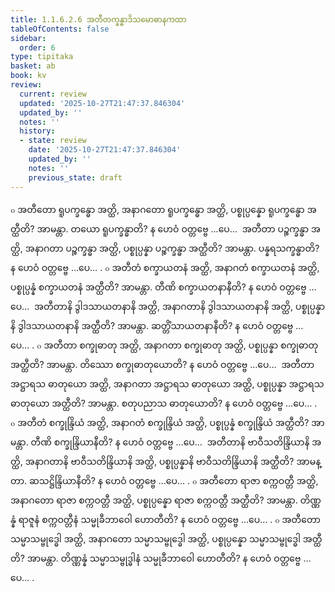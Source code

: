```yaml
---
title: 1.1.6.2.6 အတီတက္ခန္ဓာဒိသမောဓာနကထာ
tableOfContents: false
sidebar:
  order: 6
type: tipitaka
basket: ab
book: kv
review:
  current: review
  updated: '2025-10-27T21:47:37.846304'
  updated_by: ''
  notes: ''
  history:
  - state: review
    date: '2025-10-27T21:47:37.846304'
    updated_by: ''
    notes: ''
    previous_state: draft
---
```



<ReviewStatus review={frontmatter.review} showDetails={true} />

<HypothesisAnnotation frontmatter={frontmatter} />

<DynamicBreadcrumb />

<Division number="294" book="kv" e="ch" v="32" p="109">

<Paragraph number="694" book="kv">
๐ အတီတော ရူပက္ခန္ဓော အတ္ထိ, အနာဂတော ရူပက္ခန္ဓော အတ္ထိ, ပစ္စုပ္ပန္နော ရူပက္ခန္ဓော အတ္ထီတိ? အာမန္တာ. တယော ရူပက္ခန္ဓာတိ? န ဟေဝံ ဝတ္တဗ္ဗေ …ပေ…  အတီတာ ပဉ္စက္ခန္ဓာ အတ္ထိ, အနာဂတာ ပဉ္စက္ခန္ဓာ အတ္ထိ, ပစ္စုပ္ပန္နာ ပဉ္စက္ခန္ဓာ အတ္ထီတိ? အာမန္တာ. ပန္နရသက္ခန္ဓာတိ? န ဟေဝံ ဝတ္တဗ္ဗေ …ပေ… .
</Paragraph>

<Paragraph number="695" book="kv">
๐ အတီတံ စက္ခာယတနံ အတ္ထိ, အနာဂတံ စက္ခာယတနံ အတ္ထိ, ပစ္စုပ္ပန္နံ စက္ခာယတနံ အတ္ထီတိ? အာမန္တာ. တီဏိ စက္ခာယတနာနီတိ? န ဟေဝံ ဝတ္တဗ္ဗေ …ပေ…  အတီတာနိ ဒွါဒသာယတနာနိ အတ္ထိ, အနာဂတာနိ ဒွါဒသာယတနာနိ အတ္ထိ, ပစ္စုပ္ပန္နာနိ ဒွါဒသာယတနာနိ အတ္ထီတိ? အာမန္တာ. ဆတ္တိံသာယတနာနီတိ? န ဟေဝံ ဝတ္တဗ္ဗေ …ပေ… .
</Paragraph>

<Paragraph number="696" book="kv">
๐ အတီတာ စက္ခုဓာတု အတ္ထိ, အနာဂတာ စက္ခုဓာတု အတ္ထိ, ပစ္စုပ္ပန္နာ စက္ခုဓာတု အတ္ထီတိ? အာမန္တာ. တိဿော စက္ခုဓာတုယောတိ? န ဟေဝံ ဝတ္တဗ္ဗေ …ပေ…  အတီတာ အဋ္ဌာရသ ဓာတုယော အတ္ထိ, အနာဂတာ အဋ္ဌာရသ ဓာတုယော အတ္ထိ, ပစ္စုပ္ပန္နာ အဋ္ဌာရသ ဓာတုယော အတ္ထီတိ? အာမန္တာ. စတုပညာသ ဓာတုယောတိ? န ဟေဝံ ဝတ္တဗ္ဗေ …ပေ… .
</Paragraph>

<Paragraph number="697" book="kv">
๐ အတီတံ စက္ခုန္ဒြိယံ အတ္ထိ, အနာဂတံ စက္ခုန္ဒြိယံ အတ္ထိ, ပစ္စုပ္ပန္နံ စက္ခုန္ဒြိယံ အတ္ထီတိ? အာမန္တာ. တီဏိ စက္ခုန္ဒြိယာနီတိ? န ဟေဝံ ဝတ္တဗ္ဗေ …ပေ…  အတီတာနိ ဗာဝီသတိန္ဒြိယာနိ အတ္ထိ, အနာဂတာနိ ဗာဝီသတိန္ဒြိယာနိ အတ္ထိ, ပစ္စုပ္ပန္နာနိ ဗာဝီသတိန္ဒြိယာနိ အတ္ထီတိ? အာမန္တာ. ဆသဋ္ဌိန္ဒြိယာနီတိ? န ဟေဝံ ဝတ္တဗ္ဗေ …ပေ… .
</Paragraph>

<Paragraph number="698" book="kv">
๐ အတီတော ရာဇာ စက္ကဝတ္တီ အတ္ထိ, အနာဂတော ရာဇာ စက္ကဝတ္တီ အတ္ထိ, ပစ္စုပ္ပန္နော ရာဇာ စက္ကဝတ္တီ အတ္ထီတိ? အာမန္တာ. တိဏ္ဏန္နံ ရာဇူနံ စက္ကဝတ္တီနံ သမ္မုခီဘာဝေါ ဟောတီတိ? န ဟေဝံ ဝတ္တဗ္ဗေ …ပေ… .
</Paragraph>

<Paragraph number="699" book="kv">
๐ အတီတော သမ္မာသမ္ဗုဒ္ဓေါ အတ္ထိ, အနာဂတော သမ္မာသမ္ဗုဒ္ဓေါ အတ္ထိ, ပစ္စုပ္ပန္နော သမ္မာသမ္ဗုဒ္ဓေါ အတ္ထီတိ? အာမန္တာ. တိဏ္ဏန္နံ သမ္မာသမ္ဗုဒ္ဓါနံ သမ္မုခီဘာဝေါ ဟောတီတိ? န ဟေဝံ ဝတ္တဗ္ဗေ …ပေ… .
</Paragraph>
</Division>